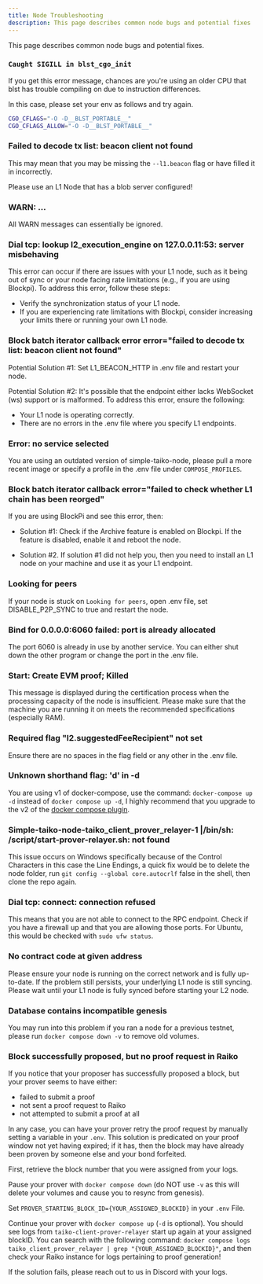```yaml
---
title: Node Troubleshooting
description: This page describes common node bugs and potential fixes
---
```


 This page describes common node bugs and potential fixes.

### `Caught SIGILL in blst_cgo_init`

If you get this error message, chances are you're using an older CPU that blst has trouble compiling on due to instruction differences.

In this case, please set your env as follows and try again.

```bash
CGO_CFLAGS="-O -D__BLST_PORTABLE__"
CGO_CFLAGS_ALLOW="-O -D__BLST_PORTABLE__"
```

### Failed to decode tx list: beacon client not found

This may mean that you may be missing the `--l1.beacon` flag or have filled it in incorrectly.

Please use an L1 Node that has a blob server configured!

### WARN: ...

All WARN messages can essentially be ignored.

### Dial tcp: lookup l2_execution_engine on 127.0.0.11:53: server misbehaving

This error can occur if there are issues with your L1 node, such as it being out of sync or your node facing rate limitations (e.g., if you are using Blockpi). To address this error, follow these steps:

- Verify the synchronization status of your L1 node.
- If you are experiencing rate limitations with Blockpi, consider increasing your limits there or running your own L1 node.

### Block batch iterator callback error error="failed to decode tx list: beacon client not found"

Potential Solution #1: Set L1_BEACON_HTTP in .env file and restart your node.

Potential Solution #2: It's possible that the endpoint either lacks WebSocket (ws) support or is malformed. To address this error, ensure the following:
- Your L1 node is operating correctly.
- There are no errors in the .env file where you specify L1 endpoints.

### Error: no service selected

You are using an outdated version of simple-taiko-node, please pull a more recent image or specify a profile in the .env file under `COMPOSE_PROFILES`.

### Block batch iterator callback error="failed to check whether L1 chain has been reorged"

If you are using BlockPi and see this error, then:

- Solution #1: Check if the Archive feature is enabled on Blockpi. If the feature is disabled, enable it and reboot the node.

- Solution #2. If solution #1 did not help you, then you need to install an L1 node on your machine and use it as your L1 endpoint.

### Looking for peers

If your node is stuck on `Looking for peers`, open .env file, set DISABLE_P2P_SYNC to true and restart the node.

### Bind for 0.0.0.0:6060 failed: port is already allocated

The port 6060 is already in use by another service. You can either shut down the other program or change the port in the .env file.

### Start: Create EVM proof; Killed

This message is displayed during the certification process when the processing capacity of the node is insufficient.
Please make sure that the machine you are running it on meets the recommended specifications (especially RAM).

### Required flag "l2.suggestedFeeRecipient" not set

Ensure there are no spaces in the flag field or any other in the .env file.

### Unknown shorthand flag: 'd' in -d

You are using v1 of docker-compose, use the command: `docker-compose up -d` instead of `docker compose up -d`, I highly recommend that you upgrade to the v2 of the [docker compose plugin](https://docs.docker.com/compose/install/linux/).

### Simple-taiko-node-taiko_client_prover_relayer-1 |/bin/sh: /script/start-prover-relayer.sh: not found

This issue occurs on Windows specifically because of the Control Characters in this case the Line Endings, a quick fix would be to delete the node folder, run `git config --global core.autocrlf` false in the shell, then clone the repo again.

### Dial tcp: connect: connection refused

This means that you are not able to connect to the RPC endpoint. Check if you have a firewall up and that you are allowing those ports. For Ubuntu, this would be checked with `sudo ufw status`.

### No contract code at given address

Please ensure your node is running on the correct network and is fully up-to-date. If the problem still persists, your underlying L1 node is still syncing. Please wait until your L1 node is fully synced before starting your L2 node.

### Database contains incompatible genesis

You may run into this problem if you ran a node for a previous testnet, please run `docker compose down -v` to remove old volumes.

### Block successfully proposed, but no proof request in Raiko

If you notice that your proposer has successfully proposed a block, but your prover seems to have either:
- failed to submit a proof
- not sent a proof request to Raiko
- not attempted to submit a proof at all

In any case, you can have your prover retry the proof request by manually setting a variable in your `.env`. This solution is predicated on your proof window not yet having expired;
if it has, then the block may have already been proven by someone else and your bond forfeited.

First, retrieve the block number that you were assigned from your logs.

Pause your prover with `docker compose down` (do NOT use `-v` as this will delete your volumes and cause you to resync from genesis).

Set `PROVER_STARTING_BLOCK_ID={YOUR_ASSIGNED_BLOCKID}` in your `.env` File.

Continue your prover with `docker compose up` (`-d` is optional). You should see logs from `taiko-client-prover-relayer` start up again at your assigned blockID.
You can search with the following command: `docker compose logs taiko_client_prover_relayer | grep "{YOUR_ASSIGNED_BLOCKID}"`, and then check your Raiko instance for logs pertaining to proof generation!

If the solution fails, please reach out to us in Discord with your logs.
